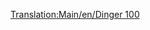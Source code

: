 [[Translation:Main/en/Dinger 100]]{{en/-}}{{Template:Navbox Légi járművek/Hu}}
{{Template:Repülőgépek/Hu
|Name=Dinger 100
|Image=[[File:en/Fokker100.png|Dinger 100]]
|Cost=34.863 (69,726)
|Speed=947 km/h (592 MPH)
|Annual=4.078 (8,156)
|Designed=1986
|Lifespan=20
|Capacity=85 utas és 10 csomag levél
|Description=Ez a gyakran használatos repülőgép gyors, kis és elővárosi repülőgépeken remekül szolgál.
|Real-lifeWikilink=Fokker F100
|Real-life=[http://hu.wikipedia.org/wiki/Fokker Fokker 100]
}}